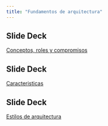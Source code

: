 ```yaml
---
title: "Fundamentos de arquitectura"
---
```




::: {.callout-tip icon=false}
## **Slide Deck** 

::: slides
[Conceptos, roles y compromisos](https://cgranell.github.io/ei1039/slides/TE2_fundamentos_arquitectura.html)
:::

:::



::: {.callout-tip icon=false}
## **Slide Deck** 

::: slides
[Caracteristicas](https://cgranell.github.io/ei1039/slides/TE2_caracteristicas_arquitectura.html)
:::

:::


::: {.callout-tip icon=false}
## **Slide Deck** 

::: slides
[Estilos de arquitectura](https://cgranell.github.io/ei1039/slides/TE2_estilos_arquitectura.html)
:::

:::

